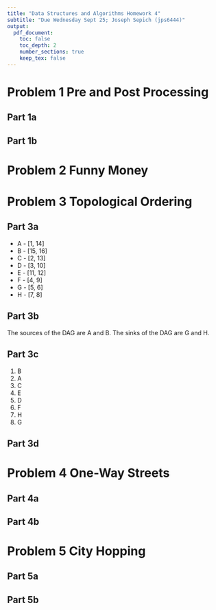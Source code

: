 ```yaml
---
title: "Data Structures and Algorithms Homework 4"
subtitle: "Due Wednesday Sept 25; Joseph Sepich (jps6444)"
output:
  pdf_document:
    toc: false
    toc_depth: 2
    number_sections: true
    keep_tex: false
---
```


# Problem 1 Pre and Post Processing

## Part 1a

\pagebreak

## Part 1b

\pagebreak

# Problem 2 Funny Money

\pagebreak

# Problem 3 Topological Ordering

## Part 3a

* A - [1, 14]
* B - [15, 16]
* C - [2, 13]
* D - [3, 10]
* E - [11, 12]
* F - [4, 9]
* G - [5, 6]
* H - [7, 8]

\pagebreak

## Part 3b

The sources of the DAG are A and B. The sinks of the DAG are G and H.

\pagebreak

## Part 3c

1. B
2. A
3. C
4. E
5. D
6. F
7. H
8. G

\pagebreak

## Part 3d

\pagebreak

# Problem 4 One-Way Streets

## Part 4a

\pagebreak

## Part 4b

\pagebreak

# Problem 5 City Hopping

## Part 5a

\pagebreak

## Part 5b















